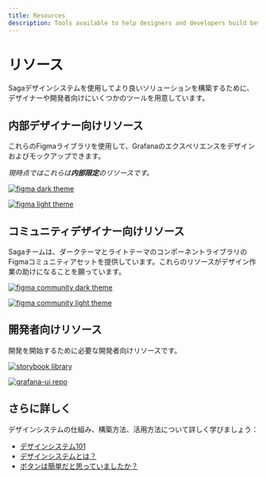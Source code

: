 ```yaml
---
title: Resources
description: Tools available to help designers and developers build better solutions with our Saga Design System.
---
```



# リソース <Badge text='ready' color='green'></Badge>

Sagaデザインシステムを使用してより良いソリューションを構築するために、デザイナーや開発者向けにいくつかのツールを用意しています。

## 内部デザイナー向けリソース

これらのFigmaライブラリを使用して、Grafanaのエクスペリエンスをデザインおよびモックアップできます。

_現時点ではこれらは**内部限定**のリソースです。_

<div className='two-column-div' style={{ display: "flex" }}>

[![figma dark theme](/img/Saga_DarkTheme.png)](https://www.figma.com/file/htVIFrTq8e7sx8Olo7L6kZ/Saga-Components--Dark-theme?type=design&node-id=8444%3A13434&mode=design&t=L7FJ9KCANoOxHixF-1)

[![figma light theme](/img/Saga_LightTheme.png)](https://www.figma.com/file/goGYaykIBs1NuJZyYcHVLO/Saga-Components--Light-theme?type=design&node-id=8444%3A13434&mode=design&t=oTpwyjwfTtnqmD6o-1)

</div>

## コミュニティデザイナー向けリソース

Sagaチームは、ダークテーマとライトテーマのコンポーネントライブラリのFigmaコミュニティアセットを提供しています。これらのリソースがデザイン作業の助けになることを願っています。

<div className='two-column-div' style={{ display: "flex" }}>

[![figma community dark theme](/img/SagaComm_DarkTheme.png)](https://www.figma.com/community/file/1335281252189110233/saga-ui-kit-dark-theme)

[![figma community light theme](/img/SagaComm_LightTheme.png)](https://www.figma.com/community/file/1335283438027025375/saga-ui-kit-light-theme)

</div>

## 開発者向けリソース

開発を開始するために必要な開発者向けリソースです。

<div className='two-column-div' style={{ display: "flex" }}>

[![storybook library](/img/storybook_library.png)](https://developers.grafana.com/ui/latest/index.html?path=/story/docs-overview-intro--page)

[![grafana-ui repo](/img/github_repo.png)](https://github.com/grafana/grafana/tree/main/packages/grafana-ui)

</div>

## さらに詳しく

デザインシステムの仕組み、構築方法、活用方法について詳しく学びましょう：

- [デザインシステム101](https://www.nngroup.com/articles/design-systems-101/)
- [デザインシステムとは？](https://www.interaction-design.org/literature/topics/design-systems)
- [ボタンは簡単だと思っていましたか？](https://medium.com/eightshapes-llc/and-you-thought-buttons-were-easy-26eb5b5c1871)
